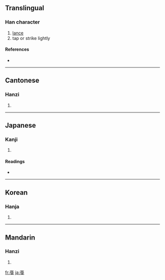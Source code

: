 {{see|戛}}
==Translingual==

===Han character===
{{Han char|rn=62|rad=戈|as=08|sn=12|four=|canj=一月戈 (MBI)}}

# [[lance]]
# tap or strike lightly

====References====
* {{Han ref|kx=0413.080|dkj=11605|dj=0755.350|hdz=21407.080|uh=621E|ud=25118}}

----

==Cantonese==

===Hanzi===
{{yue-hanzi|jyut=|y=aat1}}

# {{defn|Cantonese}}

----

==Japanese==

===Kanji===
{{ja-kanji|grade=|rs=戈08}}

# {{defn|Japanese}}

====Readings====
* {{ja-readings|on=[[かつ]] (katsu)|kun=[[ほこ]] (hoko)}}

----

==Korean==

===Hanja===
{{ko-hanja|hangeul=알|eumhun=|rv=al|mr=al|y=al}}

# {{defn|Korean}}

----

==Mandarin==

===Hanzi===
{{cmn-hanzi|pin=[[jiá]] ([[jia2]]), [[qiāng]] ([[qiang1]]), [[qiàng]] ([[qiang4]])|wg=chia<sup>2</sup>, ch'iang<sup>1</sup>, ch'iang<sup>4</sup>}}

# {{defn|Mandarin}}

[[fr:戞]]
[[ja:戞]]